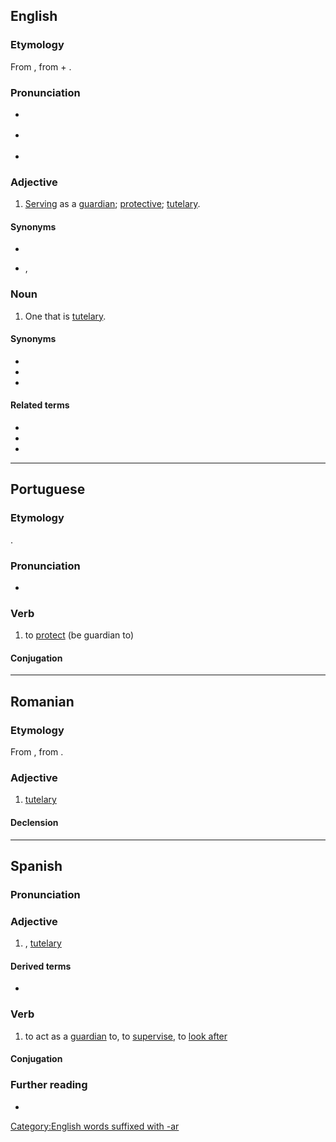 ==English==

===Etymology===
From {{der|en|la|tūtelāris}}, from {{m|la|tutela|tūtēla|[[tutelage]], [[guardianship]]; [[dependent#Noun|dependent]], [[client]]}} + {{m|la|-aris|-āris|''used to form an adjective, usually from a noun, indicating a relationship or a pertaining to''}}.

===Pronunciation===
* {{a|RP}} {{IPA|en|/ˈtjuːtələ/}}
* {{a|GA}} {{IPA|en|/ˈtuːtəlɚ/}}
* {{hyphenation|en|tu|tel|ar}}

===Adjective===
{{en-adj}}

# [[serve#Verb|Serving]] as a [[guardian]]; [[protective]]; [[tutelary#Adjective|tutelary]].

====Synonyms====
* {{l|en|protective}}
* {{l|en|tutelaric}} {{qualifier|rare}}, {{l|en|tutelary|pos=adjective}}

===Noun===
{{en-noun}}

# One that is [[tutelary#Adjective|tutelary]].

====Synonyms====
* {{l|en|guardian}}
* {{l|en|protector}}
* {{l|en|tutelary|pos=noun}}

====Related terms====
* {{l|en|tutelage}}
* {{l|en|tutelarity}}
* {{l|en|tutor}}

[[Category:English words suffixed with -ar]]

----

==Portuguese==

===Etymology===
{{suffix|pt|tutela|ar|}}.

===Pronunciation===
* {{a|PT}} {{IPA|pt|/tutɨˈlaɾ/}}

===Verb===
{{pt-verb|tutel|ar}}

# to [[protect]] (be guardian to)

====Conjugation====
{{pt-conj|tutel|ar}}

----

==Romanian==

===Etymology===
From {{bor|ro|fr|tutélaire}}, from {{der|ro|la|tutelaris}}.

===Adjective===
{{ro-adj}}

# [[tutelary]]

====Declension====
{{ro-decl-adj}}

----

==Spanish==

===Pronunciation===
{{es-IPA}}

===Adjective===
{{es-adj}}

# {{l|es|tutelar}}, [[tutelary]]

====Derived terms====
* {{l|es|ángel tutelar}}

===Verb===
{{es-verb}}

# to act as a [[guardian]] to, to [[supervise]], to [[look after]]

====Conjugation====
{{es-conj}}

===Further reading===
* {{R:es:DRAE}}